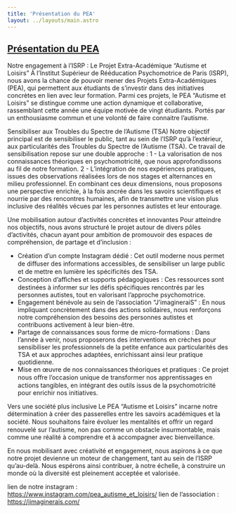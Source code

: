 ```yaml
---
title: 'Présentation du PEA'
layout: ../layouts/main.astro
---
```


<a href="/PEA--autisme-et-loisirs/" class="">
    <Puzzle forme="1" className="w-32 fill-yellow-500"><h2>Présentation du PEA</h2></Puzzle>
</a>

Notre engagement à l’ISRP : Le Projet Extra-Académique “Autisme et Loisirs”
À l’Institut Supérieur de Rééducation Psychomotrice de Paris (ISRP), nous avons la chance de pouvoir mener des Projets Extra-Académiques (PEA), qui permettent aux étudiants de s’investir dans des initiatives concrètes en lien avec leur formation. Parmi ces projets, le PEA “Autisme et Loisirs” se distingue comme une action dynamique et collaborative, rassemblant cette année une équipe motivée de vingt étudiants. Portés par un enthousiasme commun et une volonté de faire connaitre l’autisme.

Sensibiliser aux Troubles du Spectre de l’Autisme (TSA) 
Notre objectif principal est de sensibiliser le public, tant au sein de l’ISRP qu’à l’extérieur, aux particularités des Troubles du Spectre de l’Autisme (TSA). Ce travail de sensibilisation repose sur une double approche :
1 - La valorisation de nos connaissances théoriques en psychomotricité, que nous approfondissons au fil de notre formation.
2 - L’intégration de nos expériences pratiques, issues des observations réalisées lors de nos stages et alternances en milieu professionnel.
En combinant ces deux dimensions, nous proposons une perspective enrichie, à la fois ancrée dans les savoirs scientifiques et nourrie par des rencontres humaines, afin de transmettre une vision plus inclusive des réalités vécues par les personnes autistes et leur entourage.

Une mobilisation autour d’activités concrètes et innovantes
Pour atteindre nos objectifs, nous avons structuré le projet autour de divers pôles d’activités, chacun ayant pour ambition de promouvoir des espaces de compréhension, de partage et d’inclusion :

- Création d’un compte Instagram dédié : Cet outil moderne nous permet de diﬀuser des informations accessibles, de sensibiliser un large public et de mettre en lumière les spécificités des TSA.
- Conception d’aﬃches et supports pédagogiques : Ces ressources sont destinées à informer sur les défis spécifiques rencontrés par les personnes autistes, tout en valorisant l’approche psychomotrice.
- Engagement bénévole au sein de l’association “J’imagineraiS” : En nous impliquant concrètement dans des actions solidaires, nous renforçons notre compréhension des besoins des personnes autistes et contribuons activement à leur bien-être.
- Partage de connaissances sous forme de micro-formations : Dans l’année à venir, nous proposerons des interventions en crèches pour sensibiliser les professionnels de la petite enfance aux particularités des TSA et aux approches adaptées, enrichissant ainsi leur pratique quotidienne.
- Mise en œuvre de nos connaissances théoriques et pratiques : Ce projet nous oﬀre l’occasion unique de transformer nos apprentissages en actions tangibles, en intégrant des outils issus de la psychomotricité pour enrichir nos initiatives.

Vers une société plus inclusive
Le PEA “Autisme et Loisirs” incarne notre détermination à créer des passerelles entre les savoirs académiques et la société. Nous souhaitons faire évoluer les mentalités et oﬀrir un regard renouvelé sur l’autisme, non pas comme un obstacle insurmontable, mais comme une réalité à comprendre et à accompagner avec bienveillance.

En nous mobilisant avec créativité et engagement, nous aspirons à ce que notre projet devienne un moteur de changement, tant au sein de l’ISRP qu’au-delà. Nous espérons ainsi contribuer, à notre échelle, à construire un monde où la diversité est pleinement acceptée et valorisée.

lien de notre instagram : https://www.instagram.com/pea_autisme_et_loisirs/
lien de l’association : https://jimaginerais.com/
